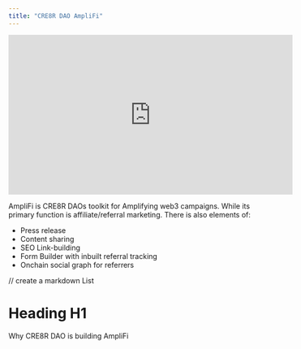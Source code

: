```yaml
---
title: "CRE8R DAO AmpliFi"
---
```


<iframe width="560" height="315" src="https://www.youtube.com/embed/0aKvJdCbuno" title="YouTube video player" frameborder="0" allow="accelerometer; autoplay; clipboard-write; encrypted-media; gyroscope; picture-in-picture" allowfullscreen></iframe>

AmpliFi is CRE8R DAOs toolkit for Amplifying web3 campaigns.
While its primary function is affiliate/referral marketing.
There is also elements of:

- Press release
- Content sharing
- SEO Link-building
- Form Builder with inbuilt referral tracking
- Onchain social graph for referrers


// create a markdown List







# Heading H1
Why CRE8R DAO is building AmpliFi

